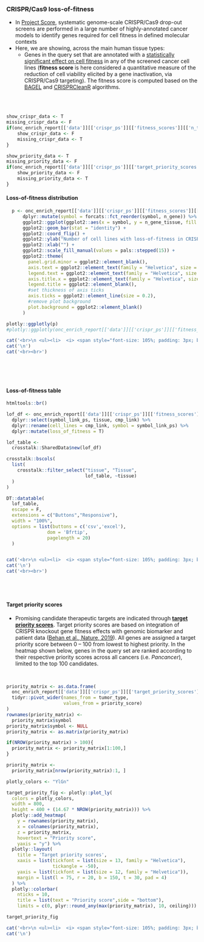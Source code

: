 ### CRISPR/Cas9 loss-of-fitness {.tabset}

* In [Project Score](https://score.depmap.sanger.ac.uk/), systematic genome-scale CRISPR/Cas9 drop-out screens are performed in a large number of highly-annotated cancer models to identify genes required for cell fitness in defined molecular contexts
* Here, we are showing, across the main human tissue types:
   * Genes in the query set that are annotated with a [statistically significant effect on cell fitness](https://score.depmap.sanger.ac.uk/documentation) in any of the screened cancer cell lines (__fitness score__ is here considered a quantitative measure of the reduction of cell viability elicited by a gene inactivation, via CRISPR/Cas9 targeting). The fitness score is computed based on the [BAGEL](https://github.com/francescojm/BAGELR) and [CRISPRCleanR](https://github.com/francescojm/CRISPRcleanR) algorithms. 

<br><br>


```r

show_crispr_data <- T
missing_crispr_data <- F
if(onc_enrich_report[['data']][['crispr_ps']][['fitness_scores']][['n_targets']] == 0){
    show_crispr_data <- F
    missing_crispr_data <- T
}

show_priority_data <- T
missing_priority_data <- F
if(onc_enrich_report[['data']][['crispr_ps']][['target_priority_scores']][['n_pri_targets']] == 0){
    show_priority_data <- F
    missing_priority_data <- T
}

```



#### Loss-of-fitness distribution

```r

  p <- onc_enrich_report[['data']][['crispr_ps']][['fitness_scores']][['targets']] %>%
      dplyr::mutate(symbol = forcats::fct_reorder(symbol, n_gene)) %>%
      ggplot2::ggplot(ggplot2::aes(x = symbol, y = n_gene_tissue, fill = tissue)) +
      ggplot2::geom_bar(stat = "identity") +
      ggplot2::coord_flip() +
      ggplot2::ylab("Number of cell lines with loss-of-fitness in CRISPR/Cas9 drop-out screen") +
      ggplot2::xlab("") +
      ggplot2::scale_fill_manual(values = pals::stepped(15)) +
      ggplot2::theme(
        panel.grid.minor = ggplot2::element_blank(),
        axis.text = ggplot2::element_text(family = "Helvetica", size = 11),
        legend.text = ggplot2::element_text(family = "Helvetica", size = 11),
        axis.title.x = ggplot2::element_text(family = "Helvetica", size = 12),
        legend.title = ggplot2::element_blank(),
        #set thickness of axis ticks
        axis.ticks = ggplot2::element_line(size = 0.2),
        #remove plot background
        plot.background = ggplot2::element_blank()
      )

plotly::ggplotly(p)
#plotly::ggplotly(onc_enrich_report[['data']][['crispr_ps']][['fitness_scores']][['plot']])

```


```r

cat('<br>\n <ul><li>  <i> <span style="font-size: 105%; padding: 3px; background-color:#989898; color:white">&nbsp;&nbsp;<b>NO GENES</b> in the query set found with loss-of-fitness effect from CRISPR/Cas9 screens in Project Score.&nbsp;&nbsp; </span></i></li></ul>',sep='\n')
cat('\n')
cat('<br><br>')

```

<br><br><br>

#### Loss-of-fitness table

```r

htmltools::br()

lof_df <- onc_enrich_report[['data']][['crispr_ps']][['fitness_scores']][['targets']] %>%
  dplyr::select(symbol_link_ps, tissue, cmp_link) %>%
  dplyr::rename(cell_lines = cmp_link, symbol = symbol_link_ps) %>%
  dplyr::mutate(loss_of_fitness = T)

lof_table <- 
  crosstalk::SharedData$new(lof_df)

crosstalk::bscols(
  list(
    crosstalk::filter_select("tissue", "Tissue", 
                             lof_table, ~tissue)
  )
)

DT::datatable(
  lof_table, 
  escape = F, 
  extensions = c("Buttons","Responsive"), 
  width = "100%",
  options = list(buttons = c('csv','excel'),
               dom = 'Bfrtip', 
               pagelength = 20)
  )



```

```r

cat('<br>\n <ul><li>  <i> <span style="font-size: 105%; padding: 3px; background-color:#989898; color:white">&nbsp;&nbsp;<b>NO GENES</b> in the query set found with loss-of-fitness effect from CRISPR/Cas9 screens in Project Score.&nbsp;&nbsp; </span></i></li></ul>',sep='\n')
cat('\n')
cat('<br><br>')

```

<br><br>

### {-}

#### Target priority scores

* Promising candidate therapeutic targets are indicated through __[target priority scores](https://score.depmap.sanger.ac.uk/documentation#scores)__. Target priority scores are based on integration of CRISPR knockout gene fitness effects with genomic biomarker and patient data ([Behan et al., Nature, 2019](https://pubmed.ncbi.nlm.nih.gov/30971826/)). All genes are assigned a target priority score between 0 – 100 from lowest to highest priority. In the heatmap shown below, genes in the query set are ranked according to their respective priority scores across all cancers (i.e. _Pancancer_), limited to the top 100 candidates.


<br>

```r

priority_matrix <- as.data.frame(
  onc_enrich_report[['data']][['crispr_ps']][['target_priority_scores']][['targets']] %>%
  tidyr::pivot_wider(names_from = tumor_type,
                     values_from = priority_score)
)
rownames(priority_matrix) <-
  priority_matrix$symbol
priority_matrix$symbol <- NULL
priority_matrix <- as.matrix(priority_matrix)

if(NROW(priority_matrix) > 100){
  priority_matrix <- priority_matrix[1:100,]
}

priority_matrix <- 
  priority_matrix[nrow(priority_matrix):1, ]

plotly_colors <- "YlGn"

target_priority_fig <- plotly::plot_ly(
  colors = plotly_colors,
  width = 800,
  height = 400 + (14.67 * NROW(priority_matrix))) %>%
  plotly::add_heatmap(
    y = rownames(priority_matrix),
    x = colnames(priority_matrix),
    z = priority_matrix,
    hovertext = "Priority score",
    yaxis = "y") %>%
  plotly::layout(
    title = 'Target priority scores',
    xaxis = list(tickfont = list(size = 13, family = "Helvetica"), 
                 tickangle = -50),
    yaxis = list(tickfont = list(size = 12, family = "Helvetica")),
    margin = list(l = 75, r = 20, b = 150, t = 30, pad = 4)
  ) %>%
  plotly::colorbar(
    nticks = 10, 
    title = list(text = "Priority score",side = "bottom"),
    limits = c(0, plyr::round_any(max(priority_matrix), 10, ceiling)))

target_priority_fig


```


```r

cat('<br>\n <ul><li>  <i> <span style="font-size: 105%; padding: 3px; background-color:#989898; color:white">&nbsp;&nbsp;<b>NO GENES</b> in the query set nominated as prioritized targets in Project Score.&nbsp;&nbsp; </span></i></li></ul>',sep='\n')
cat('\n')

```


<br><br><br>
